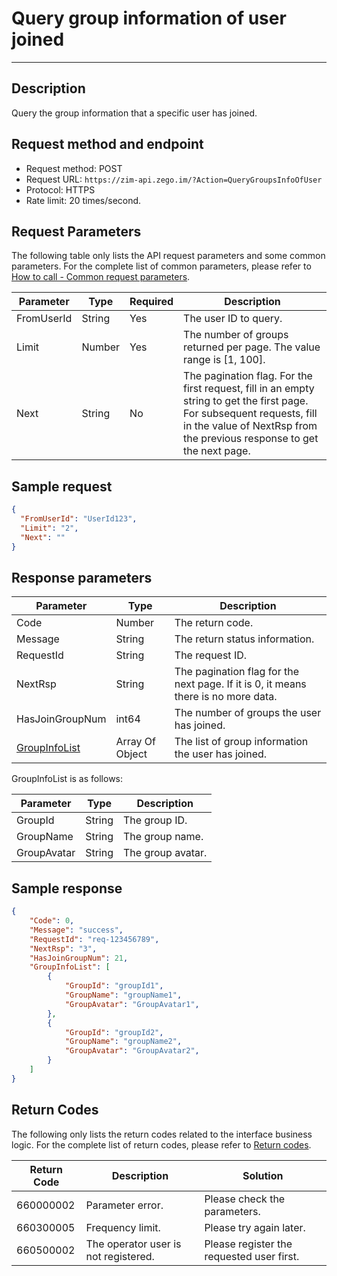 # Query group information of user joined
---

## Description

Query the group information that a specific user has joined.

## Request method and endpoint

- Request method: POST
- Request URL: `https://zim-api.zego.im/?Action=QueryGroupsInfoOfUser`
- Protocol: HTTPS
- Rate limit: 20 times/second.

## Request Parameters

The following table only lists the API request parameters and some common parameters. For the complete list of common parameters, please refer to [How to call - Common request parameters](../Accessing%20Server%20APIs.mdx#common-parameters).


| Parameter  | Type   | Required | Description|
| ---------- | ------ | -------- | ---------------------------------------------------------------------------------------------------|
| FromUserId | String | Yes | The user ID to query.                                                                                                                                                                             |
| Limit      | Number | Yes | The number of groups returned per page. The value range is [1, 100].                                                                                                                                                           |
| Next       | String | No | The pagination flag. For the first request, fill in an empty string to get the first page. For subsequent requests, fill in the value of NextRsp from the previous response to get the next page. |

## Sample request

```json
{
  "FromUserId": "UserId123",
  "Limit": "2",
  "Next": ""
}
```

## Response parameters

| Parameter                       | Type            | Description                                                                        |
| ------------------------------- | --------------- | ---------------------------------------------------------------------------------- |
| Code                            | Number          | The return code.                                                                   |
| Message                         | String          | The return status information.                                                     |
| RequestId                       | String          | The request ID.                                                                    |
| NextRsp                         | String          | The pagination flag for the next page. If it is 0, it means there is no more data. |
| HasJoinGroupNum                 | int64           | The number of groups the user has joined.                                          |
| [GroupInfoList](#GroupInfoList) | Array Of Object | The list of group information the user has joined.                                 |


<span id="GroupInfoList">GroupInfoList </span>is as follows:

| Parameter | Type   | Description      |
| ----------- | ------ | --------- |
| GroupId     | String | The group ID. |
| GroupName   | String | The group name.  |
| GroupAvatar | String | The group avatar.  |


## Sample response

```json
{
    "Code": 0,
    "Message": "success",
    "RequestId": "req-123456789",
    "NextRsp": "3",
    "HasJoinGroupNum": 21,
    "GroupInfoList": [
        {
            "GroupId": "groupId1",
            "GroupName": "groupName1",
            "GroupAvatar": "GroupAvatar1",
        },
        {
            "GroupId": "groupId2",
            "GroupName": "groupName2",
            "GroupAvatar": "GroupAvatar2",
        }
    ]    
}
```

## Return Codes

The following only lists the return codes related to the interface business logic. For the complete list of return codes, please refer to [Return codes](../Return%20codes.mdx).

| Return Code | Description | Solution               |
|--------------|--------------|------------------------|
| 660000002    | Parameter error.     | Please check the parameters.             |
| 660300005    | Frequency limit.     | Please try again later.           |
| 660500002    | The operator user is not registered. | Please register the requested user first.   |
